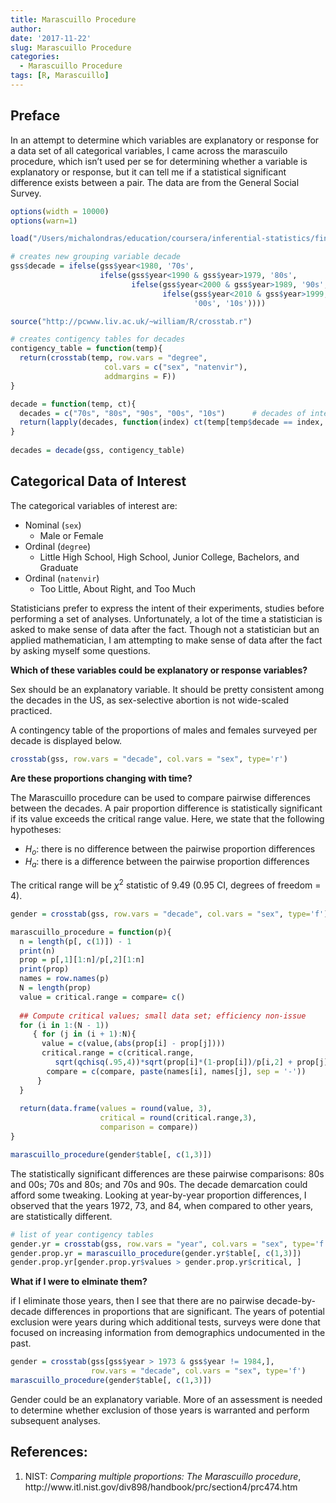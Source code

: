 ```yaml
---
title: Marascuillo Procedure
author: 
date: '2017-11-22'
slug: Marascuillo Procedure
categories:
  - Marascuillo Procedure
tags: [R, Marascuillo]
---
```


## Preface
In an attempt to determine which variables are explanatory or response for a data set of all categorical variables, I came across the marascuilo procedure, which isn't used per se for determining whether a variable is explanatory or response, but it can tell me if a statistical significant difference exists between a pair.  The data are from the General Social Survey.     

```r
options(width = 10000)
options(warn=1)
```

```r
load("/Users/michalondras/education/coursera/inferential-statistics/final\ project/gss.Rdata")
```

```r
# creates new grouping variable decade 
gss$decade = ifelse(gss$year<1980, '70s', 
                    ifelse(gss$year<1990 & gss$year>1979, '80s', 
                           ifelse(gss$year<2000 & gss$year>1989, '90s', 
                                  ifelse(gss$year<2010 & gss$year>1999, 
                                         '00s', '10s'))))
```

```r
source("http://pcwww.liv.ac.uk/~william/R/crosstab.r")

# creates contigency tables for decades 
contigency_table = function(temp){
  return(crosstab(temp, row.vars = "degree", 
                     col.vars = c("sex", "natenvir"), 
                     addmargins = F))
}

decade = function(temp, ct){
  decades = c("70s", "80s", "90s", "00s", "10s")      # decades of interest
  return(lapply(decades, function(index) ct(temp[temp$decade == index, ])))
}
  
decades = decade(gss, contigency_table)
```

## Categorical Data of Interest
The categorical variables of interest are:

+ Nominal (`sex`)
    + Male or Female
+ Ordinal (`degree`)
    + Little High School, High School, Junior College, Bachelors, and Graduate
+ Ordinal (`natenvir`)
    + Too Little, About Right, and Too Much

Statisticians prefer to express the intent of their experiments, studies before performing a set of analyses.  Unfortunately, a lot of the time a statistician is asked to make sense of data after the fact.  Though not a statistician but an applied mathematician, I am attempting to make sense of data after the fact by asking myself some questions. 

**Which of these variables could be explanatory or response variables?**

Sex should be an explanatory variable. It should be pretty consistent among the decades in the US, as sex-selective abortion is not wide-scaled practiced.  

A contingency table of the proportions of males and females surveyed per decade is displayed below. 

```r
crosstab(gss, row.vars = "decade", col.vars = "sex", type='r')
```
**Are these proportions changing with time?** 

The Marascuillo procedure can be used to compare pairwise differences between the decades.  A pair proportion difference is statistically significant if its value exceeds the critical range value. Here, we state that the following hypotheses:

+ $H_o$: there is no difference between the pairwise proportion differences
+ $H_a$: there is a difference between the pairwise proportion differences

The critical range will be $\chi^2$ statistic of 9.49 (0.95 CI, degrees of freedom = 4). 

```r
gender = crosstab(gss, row.vars = "decade", col.vars = "sex", type='f')

marascuillo_procedure = function(p){
  n = length(p[, c(1)]) - 1
  print(n)
  prop = p[,1][1:n]/p[,2][1:n]
  print(prop)
  names = row.names(p)
  N = length(prop)
  value = critical.range = compare= c()
  
  ## Compute critical values; small data set; efficiency non-issue
  for (i in 1:(N - 1))
     { for (j in (i + 1):N){
       value = c(value,(abs(prop[i] - prop[j])))
       critical.range = c(critical.range, 
          sqrt(qchisq(.95,4))*sqrt(prop[i]*(1-prop[i])/p[i,2] + prop[j]*(1-prop[j])/p[j,2]))
        compare = c(compare, paste(names[i], names[j], sep = '-'))
      }
  }
  
  return(data.frame(values = round(value, 3),
                    critical = round(critical.range,3), 
                    comparison = compare))
}  

marascuillo_procedure(gender$table[, c(1,3)])
```
The statistically significant differences are these pairwise comparisons: 80s and 00s; 70s and 80s; and 70s and 90s.  The decade demarcation could afford some tweaking.  Looking at year-by-year proportion differences, I observed that the years 1972, 73, and 84, when compared to other years, are statistically different. 

```r
# list of year contigency tables 
gender.yr = crosstab(gss, row.vars = "year", col.vars = "sex", type='f')
gender.prop.yr = marascuillo_procedure(gender.yr$table[, c(1,3)])
gender.prop.yr[gender.prop.yr$values > gender.prop.yr$critical, ]
```
**What if I were to elminate them?** 

if I eliminate those years,  then I see that there are no pairwise decade-by-decade differences in proportions that are significant.  The years of potential exclusion were years during which additional tests, surveys were done that focused on increasing information from demographics undocumented in the past.    

```r
gender = crosstab(gss[gss$year > 1973 & gss$year != 1984,], 
                  row.vars = "decade", col.vars = "sex", type='f')
marascuillo_procedure(gender$table[, c(1,3)])
```

Gender could be an explanatory variable.  More of an assessment is needed to determine whether exclusion of those years is warranted and perform subsequent analyses. 

## References: 
1. NIST: _Comparing multiple proportions: The Marascuillo procedure_,  
http://www.itl.nist.gov/div898/handbook/prc/section4/prc474.htm
